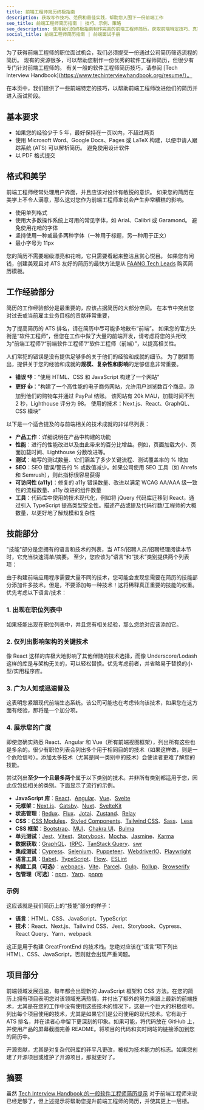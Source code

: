 ```yaml
---
title: 前端工程师简历终极指南
description: 获取写作技巧、范例和最佳实践，帮助您入围下一份前端工作
seo_title: 前端工程师简历指南 | 技巧、示例、策略
seo_description: 使用我们的终极指南制作完美的前端工程师简历。获取前端特定技巧、真实示例和策略，帮助您获得前端职位。
social_title: 前端工程师简历指南 | 前端面试手册
---
```


为了获得前端工程师的职位面试机会，我们必须提交一份通过公司简历筛选流程的简历。 现有的资源很多，可以帮助您制作一份优秀的软件工程师简历，但很少有专门针对前端工程师的。 有关一般的软件工程师简历技巧，请参阅 [Tech Interview Handbook](https://www.techinterviewhandbook.org/resume/）。

在本页中，我们提供了一些前端特定的技巧，以帮助前端工程师改进他们的简历并进入面试阶段。

## 基本要求

* 如果您的经验少于 5 年，最好保持在一页以内，不超过两页
* 使用 Microsoft Word、Google Docs、Pages 或 LaTeX 构建，以便申请人跟踪系统 (ATS) 可以解析简历。 避免使用设计软件
* 以 PDF 格式提交

## 格式和美学

前端工程师经常处理用户界面，并且应该对设计有敏锐的意识。 如果您的简历在美学上不令人满意，那么这对您作为前端工程师来说会产生非常糟糕的影响。

* 使用单列格式
* 使用大多数操作系统上可用的常见字体，如 Arial、Calibri 或 Garamond。 避免使用花哨的字体
* 坚持使用一种或最多两种字体（一种用于标题，另一种用于正文）
* 最小字号为 11px

您的简历不需要超级漂亮和花哨，它只需要看起来整洁且赏心悦目。 如果您有闲钱，创建美观且对 ATS 友好的简历的最快方法是从 [FAANG Tech Leads](https://www.faangtechleads.com/) 购买简历模板。

## 工作经验部分

简历的工作经验部分是最重要的，应该占据简历的大部分空间。 在本节中突出您对过去或当前雇主业务目标的贡献非常重要，

为了提高简历的 ATS 排名，请在简历中尽可能多地散布“前端”。 如果您的官方头衔是“软件工程师”，但您在工作中做了大量的前端开发，请考虑将您的头衔改为“前端工程师”/“前端软件工程师”/“软件工程师（前端）”，以提高相关性。

人们常犯的错误是没有提供足够多的关于他们的经验和成就的细节。 为了脱颖而出，提供关于您的经验和成就的**规模、复杂性和影响**的足够信息非常重要。

* **错误 👎**：“使用 HTML、CSS 和 JavaScript 构建了一个网站”
* **更好 👍**：“构建了一个高性能的电子商务网站，允许用户浏览数百个商品，添加到他们的购物车并通过 PayPal 结账。 该网站有 20k MAU，加载时间不到 2 秒，Lighthouse 评分为 98。 使用的技术：Next.js、React、GraphQL、CSS 模块”

以下是一个适合提及的与前端相关的技术成就的非详尽列表：

* **产品工作**：详细说明在产品中构建的功能
* **性能**：进行的性能改进以及由此带来的百分比增益。例如，页面加载大小、页面加载时间、Lighthouse 分数改进等。
* **测试**：编写的测试数量、它们涵盖了多少关键流程、测试覆盖率的 % 增加
* **SEO**：SEO 错误/警告的 % 或数值减少。如果公司使用 SEO 工具（如 Ahrefs 和 Semrush），则此指标很容易获得
* **可访问性 (a11y)**：修复的 a11y 错误数量、改进以满足 WCAG AA/AAA 级一致性的流程数量、a11y 改进的组件数量
* **工具**：代码库中使用的技术现代化，例如将 jQuery 代码库迁移到 React，通过引入 TypeScript 提高类型安全性。描述产品或提及代码行数/工程师的大概数量，以更好地了解规模和复杂性

## 技能部分

"技能"部分是您拥有的语言和技术的列表，当 ATS/招聘人员/招聘经理阅读本节时，它充当快速清单/摘要。 至少，您应该为“语言”和“技术”类别提供两个列表项：

由于构建前端应用程序需要大量不同的技术，您可能会发现您需要在简历的技能部分添加许多技术。但是，不要添加每一种技术！这将稀释真正重要的技能的权重。优先考虑以下语言/技术：

### 1. 出现在职位列表中

如果技能出现在职位列表中，并且您有相关经验，那么您绝对应该添加它。

### 2. 仅列出影响架构的关键技术

像 React 这样的库极大地影响了其他伴随的技术选择，而像 Underscore/Lodash 这样的库是与架构无关的，可以轻松替换。优先考虑前者，并省略易于替换的小型/实用程序库。

### 3. 广为人知或迅速普及

这表明您紧跟现代前端生态系统。该公司可能也在考虑转向该技术，如果您在这方面有经验，那将是一个加分项。

### 4. 展示您的广度

即使您确实熟悉 React、Angular 和 Vue（所有前端视图框架），列出所有这些也是多余的。很少有职位列表会列出多个用于相同目的的技术（如果这样做，则是一个危险信号）。添加太多技术（尤其是同一类别中的技术）会使读者更难了解您的技能。

尝试列出**至少一个且最多两个**属于以下类别的技术。并非所有类别都适用于您，因此仅包括相关的类别。下面显示了流行的示例。

* **JavaScript 库**：[React](https://reactjs.org/)、[Angular](https://angular.io/)、[Vue](https://vuejs.org/)、[Svelte](https://svelte.dev/)
* **元框架**：[Next.js](https://nextjs.org/)、[Gatsby](https://www.gatsbyjs.com/)、[Nuxt](https://nuxtjs.org/)、[SvelteKit](https://kit.svelte.dev/)
* **状态管理**：[Redux](https://redux.js.org/)、[Flux](https://facebook.github.io/flux/)、[Jotai](https://jotai.org/)、[Zustand](https://github.com/pmndrs/zustand)、[Relay](https://relay.dev/)
* **CSS**：[CSS Modules](https://github.com/css-modules/css-modules)、[Styled Components](https://styled-components.com/)、[Tailwind CSS](https://tailwindcss.com/)、[Sass](https://sass-lang.com/)、[Less](https://lesscss.org/)
* **CSS 框架**：[Bootstrap](https://getbootstrap.com/)、[MUI](https://mui.com/)、[Chakra UI](https://chakra-ui.com/)、[Bulma](https://bulma.io/)
* **单元测试**：[Jest](https://jestjs.io/)、[Vitest](https://vitest.dev/)、[Storybook](https://storybook.js.org/)、[Mocha](https://mochajs.org/)、[Jasmine](https://jasmine.github.io/)、[Karma](https://karma-runner.github.io/latest/index.html)
* **数据获取**：[GraphQL](https://graphql.org/)、[tRPC](https://trpc.io/)、[TanStack Query](https://tanstack.com/query/v3/)、[swr](https://swr.vercel.app/)
* **集成测试**：[Cypress](https://www.cypress.io/)、[Selenium](https://www.selenium.dev/)、[Puppeteer](https://pptr.dev/)、[WebdriverIO](https://webdriver.io/)、[Playwright](https://playwright.dev/)
* **语言工具**：[Babel](https://babeljs.io/)、[TypeScript](https://www.typescriptlang.org/)、[Flow](https://flow.org/)、[ESLint](https://eslint.org/)
* **构建工具（可选）**：[webpack](https://webpack.js.org/)、[Vite](https://vitejs.dev/)、[Parcel](https://parceljs.org/)、[Gulp](https://gulpjs.com/)、[Rollup](https://rollupjs.org/)、[Browserify](https://browserify.org/)
* **包管理（可选）**：[npm](https://www.npmjs.com/)、[Yarn](https://yarnpkg.com/)、[pnpm](https://pnpm.io/)

### 示例

这应该就是我们简历上的“技能”部分的样子：

* **语言**：HTML、CSS、JavaScript、TypeScript
* **技术**：React、Next.js、Tailwind CSS、Jest、Storybook、Cypress、React Query、Yarn、webpack

这正是用于构建 GreatFrontEnd 的技术栈。您绝对应该在“语言”项下列出 HTML、CSS、JavaScript，否则就会出现严重问题。

## 项目部分

前端领域发展迅速，每年都会出现新的 JavaScript 框架和 CSS 方法。在您的简历上拥有项目表明您对该领域充满热情，并付出了额外的努力来跟上最新的前端技术，尤其是在您的工作中没有使用这些技术的情况下，这是一个巨大的积极信号。列出每个项目使用的技术，尤其是如果它们是公司使用的现代技术。它有助于 ATS 排名，并在读者心中留下更深刻的印象。如果可能，将代码放在 GitHub 上，并使用产品的屏幕截图完善 README。将项目的代码和实时网站的链接添加到您的简历中。

开源贡献，尤其是对复杂代码库的非平凡更改，被视为技术能力的标志。如果您创建了开源项目或维护了开源项目，那就更好了。

## 摘要

虽然 [Tech Interview Handbook 的一般软件工程师简历提示](https://www.techinterviewhandbook.org/resume/) 对于前端工程师来说已经足够了，但上述提示将帮助您提升前端工程师的简历，并使其更上一层楼。
